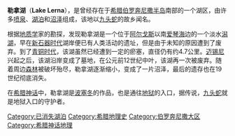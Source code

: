 '''勒拿湖'''（'''Lake Lerna'''），是曾经存在于[[希腊|希腊]][[伯罗奔尼撒半岛|伯罗奔尼撒半岛]]南部的一个湖区，由许多[[喷泉|喷泉]]、[[湖泊|湖泊]]和[[沼泽|沼泽]]组成，该地以[[九头蛇|九头蛇]]的故乡闻名。

根据[[地质学|地质学]]家的勘探，发现勒拿湖是一个位于[[阿尔戈斯|阿尔戈斯]]以南[[爱琴海|爱琴海]]边的一个淡水[[潟湖|潟湖]]，早在[[新石器时代|新石器时代]]湖岸便已有人类活动的遗址，但是由于未知的原因遭到了废弃。到了[[青铜时代|青铜时代]]，该湖虽然已经遭到一定的瘀塞，直径仍有约4.7公里。[[迈锡尼|迈锡尼]]兴起之后，该湖沿岸变成了墓地，在公元前12世纪中叶，该湖再一次被废弃。随着周边[[森林|森林]]被破坏殆尽，勒拿湖逐渐缩小，变成了一片沼泽，最后的遗存也在19世纪彻底消失。

在[[希腊神话|希腊神话]]中，勒拿湖是[[波塞冬|波塞冬]]的作品，也是通往[[地狱|地狱]]的入口，据传说，[[勒拿九头蛇|九头蛇]]就是地狱入口的守护者。

[[Category:已消失湖泊|Category:已消失湖泊]]
[[Category:希腊地理史|Category:希腊地理史]]
[[Category:伯罗奔尼撒大区|Category:伯罗奔尼撒大区]]
[[Category:希腊神话地理|Category:希腊神话地理]]